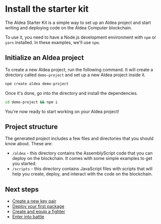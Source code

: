 # Install the starter kit

The Aldea Starter Kit is a simple way to set up an Aldea project and start writing and deploying code on the Aldea Computer blockchain.

To use it, you need to have a Node.js development environment with `npm` or `yarn` installed. In these examples, we'll use `npm`.

## Initialize an Aldea project

To create a new Aldea project, run the following command. It will create a directory called `demo-project` and set up a new Aldea project inside it.

```bash
npm create aldea demo-project
```

Once it's done, go into the directory and install the dependencies.

```bash
cd demo-project && npm i
```

You're now ready to start working on your Aldea project!

## Project structure

The generated project includes a few files and directories that you should know about. These are:

- `/aldea` - this directory contains the AssemblyScript code that you can deploy on the blockchain. It comes with some simple examples to get you started.
- `/scripts` - this directory contains JavaScript files with scripts that will help you create, deploy, and interact with the code on the blockchain.

## Next steps

- [Create a new key pair](/getting-started/key-pairs)
- [Deploy your first package](/getting-started/deployments)
- [Create and equip a fighter](/getting-started/instances)
- [Enter into battle](/getting-started/interacting)